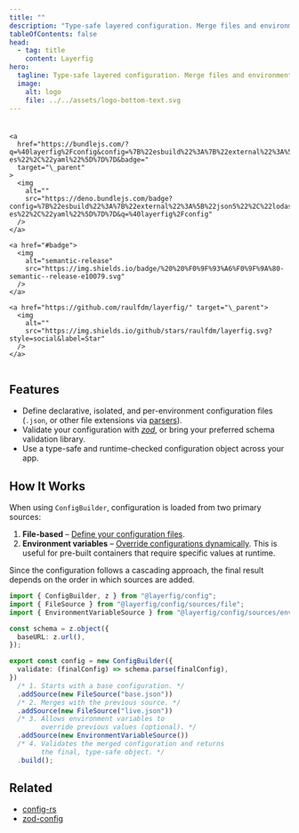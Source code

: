 ```yaml
---
title: ""
description: "Type-safe layered configuration. Merge files and environment variables, validate with any schema, and get a runtime-checked object with full TypeScript IntelliSense."
tableOfContents: false
head:
  - tag: title
    content: Layerfig
hero:
  tagline: Type-safe layered configuration. Merge files and environment variables, validate with any schema, and get a runtime-checked object with full TypeScript IntelliSense.
  image:
    alt: logo
    file: ../../assets/logo-bottom-text.svg
---
```


<nav style="display: flex; gap: 8px; flex-wrap: wrap; justify-content: center;">
    <a href="https://www.npmjs.com/package/@layerfig/config" target="\_parent">
      <img alt="" src="https://img.shields.io/npm/dm/@layerfig/config.svg" />
    </a>

    <a
      href="https://bundlejs.com/?q=%40layerfig%2Fconfig&config=%7B%22esbuild%22%3A%7B%22external%22%3A%5B%22json5%22%2C%22lodash-es%22%2C%22yaml%22%5D%7D%7D&badge="
      target="\_parent"
    >
      <img
        alt=""
        src="https://deno.bundlejs.com/badge?config=%7B%22esbuild%22%3A%7B%22external%22%3A%5B%22json5%22%2C%22lodash-es%22%2C%22yaml%22%5D%7D%7D&q=%40layerfig%2Fconfig"
      />
    </a>

    <a href="#badge">
      <img
        alt="semantic-release"
        src="https://img.shields.io/badge/%20%20%F0%9F%93%A6%F0%9F%9A%80-semantic--release-e10079.svg"
      />
    </a>

    <a href="https://github.com/raulfdm/layerfig/" target="\_parent">
      <img
        alt=""
        src="https://img.shields.io/github/stars/raulfdm/layerfig.svg?style=social&label=Star"
      />
    </a>

  </nav>

## Features

- Define declarative, isolated, and per-environment configuration files (`.json`, or other file extensions via [parsers](/setup/sources#other-file-extensions)).
- Validate your configuration with [_zod_](https://zod.dev), or bring your preferred schema validation library.
- Use a type-safe and runtime-checked configuration object across your app.

## How It Works

When using `ConfigBuilder`, configuration is loaded from two primary sources:

1. **File-based** – [Define your configuration files](/setup/sources).
2. **Environment variables** – [Override configurations dynamically](/setup/sources/#environment-variables). This is useful for pre-built containers that require specific values at runtime.

Since the configuration follows a cascading approach, the final result depends on the order in which sources are added.

```ts
import { ConfigBuilder, z } from "@layerfig/config";
import { FileSource } from "@layerfig/config/sources/file";
import { EnvironmentVariableSource } from "@layerfig/config/sources/env";

const schema = z.object({
  baseURL: z.url(),
});

export const config = new ConfigBuilder({
  validate: (finalConfig) => schema.parse(finalConfig),
})
  /* 1. Starts with a base configuration. */
  .addSource(new FileSource("base.json"))
  /* 2. Merges with the previous source. */
  .addSource(new FileSource("live.json"))
  /* 3. Allows environment variables to 
        override previous values (optional). */
  .addSource(new EnvironmentVariableSource())
  /* 4. Validates the merged configuration and returns 
        the final, type-safe object. */
  .build();
```

## Related

- [config-rs](https://docs.rs/config/latest/config)
- [zod-config](https://github.com/alexmarqs/zod-config)
